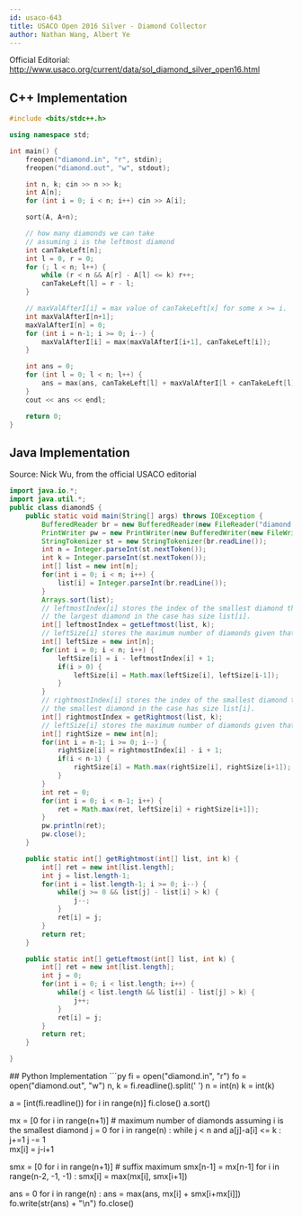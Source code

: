 ```yaml
---
id: usaco-643
title: USACO Open 2016 Silver - Diamond Collector
author: Nathan Wang, Albert Ye
---
```


Official Editorial: http://www.usaco.org/current/data/sol_diamond_silver_open16.html

<LanguageSection>
<CPPSection>

## C++ Implementation

```cpp
#include <bits/stdc++.h>

using namespace std;

int main() {
    freopen("diamond.in", "r", stdin);
    freopen("diamond.out", "w", stdout);

    int n, k; cin >> n >> k;
    int A[n];
    for (int i = 0; i < n; i++) cin >> A[i];

    sort(A, A+n);

    // how many diamonds we can take
    // assuming i is the leftmost diamond
    int canTakeLeft[n];
    int l = 0, r = 0;
    for (; l < n; l++) {
        while (r < n && A[r] - A[l] <= k) r++;
        canTakeLeft[l] = r - l;
    }

    // maxValAfterI[i] = max value of canTakeLeft[x] for some x >= i.
    int maxValAfterI[n+1];
    maxValAfterI[n] = 0;
    for (int i = n-1; i >= 0; i--) {
        maxValAfterI[i] = max(maxValAfterI[i+1], canTakeLeft[i]);
    }

    int ans = 0;
    for (int l = 0; l < n; l++) {
        ans = max(ans, canTakeLeft[l] + maxValAfterI[l + canTakeLeft[l]]);
    }
    cout << ans << endl;

    return 0;
}
```

</CPPSection>
<JavaSection>

## Java Implementation

Source: Nick Wu, from the official USACO editorial

```java
import java.io.*;
import java.util.*;
public class diamondS {
	public static void main(String[] args) throws IOException {
		BufferedReader br = new BufferedReader(new FileReader("diamond.in"));
		PrintWriter pw = new PrintWriter(new BufferedWriter(new FileWriter("diamond.out")));
		StringTokenizer st = new StringTokenizer(br.readLine());
		int n = Integer.parseInt(st.nextToken());
		int k = Integer.parseInt(st.nextToken());
		int[] list = new int[n];
		for(int i = 0; i < n; i++) {
			list[i] = Integer.parseInt(br.readLine());
		}
		Arrays.sort(list);
		// leftmostIndex[i] stores the index of the smallest diamond that can be included given that
		// the largest diamond in the case has size list[i].
		int[] leftmostIndex = getLeftmost(list, k);
		// leftSize[i] stores the maximum number of diamonds given that all diamonds have size at most list[i].
		int[] leftSize = new int[n];
		for(int i = 0; i < n; i++) {
			leftSize[i] = i - leftmostIndex[i] + 1;
			if(i > 0) {
				leftSize[i] = Math.max(leftSize[i], leftSize[i-1]);
			}
		}
		// rightmostIndex[i] stores the index of the smallest diamond that can be included given that
		// the smallest diamond in the case has size list[i].
		int[] rightmostIndex = getRightmost(list, k);
		// leftSize[i] stores the maximum number of diamonds given that all diamonds have size at least list[i].
		int[] rightSize = new int[n];
		for(int i = n-1; i >= 0; i--) {
			rightSize[i] = rightmostIndex[i] - i + 1;
			if(i < n-1) {
				rightSize[i] = Math.max(rightSize[i], rightSize[i+1]);
			}
		}
		int ret = 0;
		for(int i = 0; i < n-1; i++) {
			ret = Math.max(ret, leftSize[i] + rightSize[i+1]);
		}
		pw.println(ret);
		pw.close();
	}

	public static int[] getRightmost(int[] list, int k) {
		int[] ret = new int[list.length];
		int j = list.length-1;
		for(int i = list.length-1; i >= 0; i--) {
			while(j >= 0 && list[j] - list[i] > k) {
				j--;
			}
			ret[i] = j;
		}
		return ret;
	}

	public static int[] getLeftmost(int[] list, int k) {
		int[] ret = new int[list.length];
		int j = 0;
		for(int i = 0; i < list.length; i++) {
			while(j < list.length && list[i] - list[j] > k) {
				j++;
			}
			ret[i] = j;
		}
		return ret;
	}

}
```

</JavaSection>
<PySection>
## Python Implementation
```py
fi = open("diamond.in", "r")
fo = open("diamond.out", "w")
n, k = fi.readline().split(' ')
n = int(n)
k = int(k)

a = [int(fi.readline()) for i in range(n)]
fi.close()
a.sort()

mx = [0 for i in range(n+1)] # maximum number of diamonds assuming i is the smallest diamond
j = 0
for i in range(n) :
	while j < n and a[j]-a[i] <= k :
		j+=1
	j -= 1	
	mx[i] = j-i+1

smx = [0 for i in range(n+1)] # suffix maximum
smx[n-1] = mx[n-1]
for i in range(n-2, -1, -1) :
	smx[i] = max(mx[i], smx[i+1])

ans = 0
for i in range(n) :
	ans = max(ans, mx[i] + smx[i+mx[i]])
fo.write(str(ans) + "\n")
fo.close()
</PySection>
</LanguageSection>
